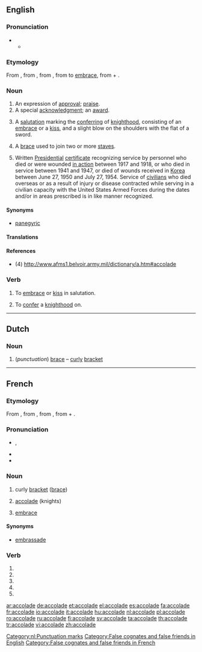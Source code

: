 ==English==
{{wikipedia|dab=accolade}}

===Pronunciation===
* {{a|RP}}
** {{IPA|/'ækəleɪd/}}

===Etymology===
From {{etyl|fr}} {{term|accolade|lang=fr}}, from {{etyl|frp}} {{term|acolada|lang=frp}}, from {{etyl|it}} {{term|accolata|lang=it}}, from {{term|accolare|lang=it}} to [[embrace]], from {{etyl|la}} {{term|ad-|lang=la}} + {{term|collum||neck|lang=la}}.

===Noun===
{{en-noun}}

# An expression of [[approval]]; [[praise]].
# A special [[acknowledgment]]; an [[award]].
# {{historical}} A [[salutation]] marking the [[conferring]] of [[knighthood]], consisting of an [[embrace]] or a [[kiss]], and a slight blow on the shoulders with the flat of a sword.
# {{music}} A [[brace]] used to join two or more [[staves]].
# {{US|_|military}} Written [[presidential|Presidential]] [[certificate]] recognizing service by personnel who died or were wounded [[in action]] between 1917 and 1918, or who died in service between 1941 and 1947, or died of wounds received in [[Korea]] between June 27, 1950 and July 27, 1954. Service of [[civilian]]s who died overseas or as a result of injury or disease contracted while serving in a civilian capacity with the United States Armed Forces during the dates and/or in areas prescribed is in like manner recognized.

====Synonyms====
* {{sense|expression of approval or praise}} [[panegyric]]

====Translations====
{{trans-top|An expression of approval; praise}}
{{trans-mid}}
{{trans-bottom}}

{{trans-top|A special acknowledgment; an award}}
{{trans-mid}}
{{trans-bottom}}

{{trans-top|A salutation marking the conferring of knighthood}}
{{trans-mid}}
{{trans-bottom}}

{{trans-top| (music) A brace used to join two or more staves}}
{{trans-mid}}
{{trans-bottom}}

{{trans-top|(American Military) Written Presidential certificate}}
{{trans-mid}}
{{trans-bottom}}

====References====
* (4) http://www.afms1.belvoir.army.mil/dictionary/a.htm#accolade

===Verb===
{{en-verb|accolad|ing}}

# {{transitive}} To [[embrace]] or [[kiss]] in salutation.
# {{transitive}} To [[confer]] a [[knighthood]] on.

----

==Dutch==
{{wikipedia|lang=nl}}

===Noun===
{{infl|nl|noun|g=f|plural|accolades}}

# (''punctuation'') [[brace]] &ndash; [[curly]] [[bracket]]

[[Category:nl:Punctuation marks]]

----

==French==

===Etymology===
From {{etyl|frp|fr}} {{term|acolada|lang=frp}}, from {{etyl|it|fr}} {{term|accolata|lang=it}}, from {{term|accolare||to embrace|lang=it}}, from {{etyl|la|fr}} {{term|ad-|lang=la}} + {{term|collum||neck|lang=la}}.

===Pronunciation===
* {{IPA|/a.kɔ.lad/|lang=fr}}, {{X-SAMPA|/a.kO.lad@/|lang=fr}}
*: {{audio|Fr-accolade.ogg|Audio (France, Paris)}}
* {{homophones|accolades|lang=fr}}
* {{hyphenation|a|cco|lade|lang=fr}}

===Noun===
{{fr-noun|f}}

# curly [[bracket]] ([[brace]])
# {{historical}} [[accolade#English|accolade]] (knights)
# [[embrace]]

====Synonyms====
* {{sense|embrace}} [[embrassade]]

===Verb===
{{fr-verb-form}}

# {{conjugation of|[[accolader]]||1|s|pres|ind|lang=fr}}
# {{conjugation of|[[accolader]]||3|s|pres|ind|lang=fr}}
# {{conjugation of|[[accolader]]||1|s|pres|sub|lang=fr}}
# {{conjugation of|[[accolader]]||1|s|pres|sub|lang=fr}}
# {{conjugation of|[[accolader]]||2|s|imp|lang=fr}}

[[Category:False cognates and false friends in English]]
[[Category:False cognates and false friends in French]]

[[ar:accolade]]
[[de:accolade]]
[[et:accolade]]
[[el:accolade]]
[[es:accolade]]
[[fa:accolade]]
[[fr:accolade]]
[[io:accolade]]
[[it:accolade]]
[[hu:accolade]]
[[nl:accolade]]
[[pl:accolade]]
[[ro:accolade]]
[[ru:accolade]]
[[fi:accolade]]
[[sv:accolade]]
[[ta:accolade]]
[[th:accolade]]
[[tr:accolade]]
[[vi:accolade]]
[[zh:accolade]]